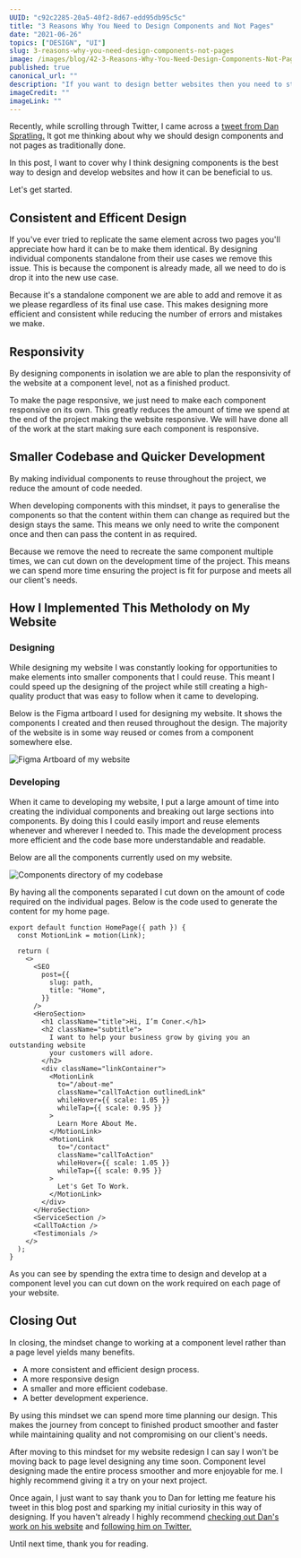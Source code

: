 ```yaml
---
UUID: "c92c2285-20a5-40f2-8d67-edd95db95c5c"
title: "3 Reasons Why You Need to Design Components and Not Pages"
date: "2021-06-26"
topics: ["DESIGN", "UI"]
slug: 3-reasons-why-you-need-design-components-not-pages
image: /images/blog/42-3-Reasons-Why-You-Need-Design-Components-Not-Pages/3-reasons-why-you-need-design-components-not-pages.png
published: true
canonical_url: ""
description: "If you want to design better websites then you need to stop designing at a page level and start thinkning about components. Here's 3 reasons why."
imageCredit: ""
imageLink: ""
---
```


Recently, while scrolling through Twitter, I came across a [tweet from Dan Spratling.](https://twitter.com/dan_spratling/status/1401103660785049600) It got me thinking about why we should design components and not pages as traditionally done.

In this post, I want to cover why I think designing components is the best way to design and develop websites and how it can be beneficial to us.

Let's get started.

## Consistent and Efficent Design

If you've ever tried to replicate the same element across two pages you'll appreciate how hard it can be to make them identical. By designing individual components standalone from their use cases we remove this issue. This is because the component is already made, all we need to do is drop it into the new use case.

Because it's a standalone component we are able to add and remove it as we please regardless of its final use case. This makes designing more efficient and consistent while reducing the number of errors and mistakes we make.

## Responsivity

By designing components in isolation we are able to plan the responsivity of the website at a component level, not as a finished product.

To make the page responsive, we just need to make each component responsive on its own. This greatly reduces the amount of time we spend at the end of the project making the website responsive. We will have done all of the work at the start making sure each component is responsive.

## Smaller Codebase and Quicker Development

By making individual components to reuse throughout the project, we reduce the amount of code needed.

When developing components with this mindset, it pays to generalise the components so that the content within them can change as required but the design stays the same. This means we only need to write the component once and then can pass the content in as required.

Because we remove the need to recreate the same component multiple times, we can cut down on the development time of the project. This means we can spend more time ensuring the project is fit for purpose and meets all our client's needs.

## How I Implemented This Metholody on My Website

### Designing

While designing my website I was constantly looking for opportunities to make elements into smaller components that I could reuse. This meant I could speed up the designing of the project while still creating a high-quality product that was easy to follow when it came to developing.

Below is the Figma artboard I used for designing my website. It shows the components I created and then reused throughout the design. The majority of the website is in some way reused or comes from a component somewhere else.

![Figma Artboard of my website](/images/blog/42-3-Reasons-Why-You-Need-Design-Components-Not-Pages/cm-website-figma-artboard.png)

### Developing

When it came to developing my website, I put a large amount of time into creating the individual components and breaking out large sections into components. By doing this I could easily import and reuse elements whenever and wherever I needed to. This made the development process more efficient and the code base more understandable and readable.

Below are all the components currently used on my website.

![Components directory of my codebase](/images/blog/42-3-Reasons-Why-You-Need-Design-Components-Not-Pages/cm-website-components.png)

By having all the components separated I cut down on the amount of code required on the individual pages. Below is the code used to generate the content for my home page.

```jsx:[]:index.js:JAVASCRIPT
export default function HomePage({ path }) {
  const MotionLink = motion(Link);

  return (
    <>
      <SEO
        post={{
          slug: path,
          title: "Home",
        }}
      />
      <HeroSection>
        <h1 className="title">Hi, I’m Coner.</h1>
        <h2 className="subtitle">
          I want to help your business grow by giving you an outstanding website
          your customers will adore.
        </h2>
        <div className="linkContainer">
          <MotionLink
            to="/about-me"
            className="callToAction outlinedLink"
            whileHover={{ scale: 1.05 }}
            whileTap={{ scale: 0.95 }}
          >
            Learn More About Me.
          </MotionLink>
          <MotionLink
            to="/contact"
            className="callToAction"
            whileHover={{ scale: 1.05 }}
            whileTap={{ scale: 0.95 }}
          >
            Let's Get To Work.
          </MotionLink>
        </div>
      </HeroSection>
      <ServiceSection />
      <CallToAction />
      <Testimonials />
    </>
  );
}
```

As you can see by spending the extra time to design and develop at a component level you can cut down on the work required on each page of your website.

## Closing Out

In closing, the mindset change to working at a component level rather than a page level yields many benefits.

- A more consistent and efficient design process.
- A more responsive design
- A smaller and more efficient codebase.
- A better development experience.

By using this mindset we can spend more time planning our design. This makes the journey from concept to finished product smoother and faster while maintaining quality and not compromising on our client's needs.

After moving to this mindset for my website redesign I can say I won't be moving back to page level designing any time soon. Component level designing made the entire process smoother and more enjoyable for me. I highly recommend giving it a try on your next project.

Once again, I just want to say thank you to Dan for letting me feature his tweet in this blog post and sparking my initial curiosity in this way of designing. If you haven't already I highly recommend [checking out Dan's work on his website](danspratling.dev/) and [following him on Twitter.](https://twitter.com/dan_spratling/)

Until next time, thank you for reading.
